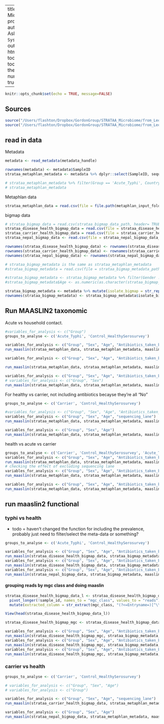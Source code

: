 
---
title: "STRATAA Microbiome data processing"
author: "Philip Ashton"
date: "`r Sys.Date()`"
output: 
    html_document:
        toc: true
        toc_float: true
        theme: united
        number_sections: true

---


```r
knitr::opts_chunk$set(echo = TRUE, message=FALSE)
```

## Sources
```r

source("/Users/flashton/Dropbox/GordonGroup/STRATAA_Microbiome/from_Leo/Leonardos_analysis/bin/00.core_functions.R")
source("/Users/flashton/Dropbox/GordonGroup/STRATAA_Microbiome/from_Leo/Leonardos_analysis/bin/config.R")
```


## read in data

Metadata
```r
metadata <- read_metadata(metadata_handle)

rownames(metadata) <- metadata$SampleID
strataa_metaphlan_metadata <- metadata %>% dplyr::select(SampleID, sequencing_lane, Group, Sex, Country, Age, Antibiotics_taken_before_sampling_assumptions, sequencing_lane)

# strataa_metaphlan_metadata %>% filter(Group == 'Acute_Typhi', Country == 'Malawi') %>% group_by(Antibiotics_taken_before_sampling_assumptions) %>% summarise(n = n())
# strataa_metaphlan_metadata
```

Metaphlan data
```r
strataa_metaphlan_data = read.csv(file = file.path(metaphlan_input_folder, '2023.05.11.all_strataa_metaphlan.csv'), header= TRUE, sep = ",", row.names = 1, stringsAsFactors = FALSE, check.names=FALSE)
```

bigmap data

```r

# strataa_bigmap_data = read.csv(strataa_bigmap_data_path, header= TRUE, sep = ",", row.names = 1, stringsAsFactors = FALSE, check.names=FALSE)
strataa_disease_health_bigmap_data = read.csv(file = strataa_disease_health_bigmap_data_path, header= TRUE, sep = ",", row.names = 1, stringsAsFactors = FALSE, check.names=FALSE)
strataa_carrier_health_bigmap_data = read.csv(file = strataa_carrier_health_bigmap_data_path, header= TRUE, sep = ",", row.names = 1, stringsAsFactors = FALSE, check.names=FALSE)
strataa_nepal_bigmap_data <- read.csv(file = strataa_nepal_bigmap_data_path, header= TRUE, sep = ",", row.names = 1, stringsAsFactors = FALSE, check.names=FALSE)

rownames(strataa_disease_health_bigmap_data) <- rownames(strataa_disease_health_bigmap_data) %>% str_replace_all('-', '.') %>% str_replace_all('#', '.')
rownames(strataa_carrier_health_bigmap_data) <- rownames(strataa_carrier_health_bigmap_data) %>% str_replace_all('-', '.') %>% str_replace_all('#', '.')
rownames(strataa_nepal_bigmap_data) <- rownames(strataa_nepal_bigmap_data) %>% str_replace_all('-', '.') %>% str_replace_all('#', '.')

# strataa_bigmap_metadata is the same as strataa_metaphlan_metadata
#strataa_bigmap_metadata = read.csv(file = strataa_bigmap_metadata_path, header = TRUE, sep = ",", row.names = 1, stringsAsFactors = FALSE)

#strataa_bigmap_metadata <- strataa_bigmap_metadata %>% filter(Gender != '#N/A')
#strataa_bigmap_metadata$Age <- as.numeric(as.character(strataa_bigmap_metadata$Age))

strataa_bigmap_metadata <- metadata %>% mutate(isolate_bigmap = str_replace_all(isolate, '_', '.'))
rownames(strataa_bigmap_metadata) <- strataa_bigmap_metadata$isolate_bigmap

```

## Run MAASLIN2 taxonomic

Acute vs household contact.

```r
#variables_for_analysis <- c("Group")
groups_to_analyse <- c('Acute_Typhi', 'Control_HealthySerosurvey')

variables_for_analysis <- c("Group", "Sex", "Age", "Antibiotics_taken_before_sampling_assumptions")
run_maaslin(strataa_metaphlan_data, strataa_metaphlan_metadata, maaslin_taxonomic_output_root_folder, 'Bangladesh', groups_to_analyse, variables_for_analysis, 'NONE', 'LOG', NA, 'metaphlan')

variables_for_analysis <- c("Group", "Sex", "Age", "Antibiotics_taken_before_sampling_assumptions", "sequencing_lane")

run_maaslin(strataa_metaphlan_data, strataa_metaphlan_metadata, maaslin_taxonomic_output_root_folder, 'Malawi', groups_to_analyse, variables_for_analysis, 'NONE', 'LOG', c("sequencing_lane,32580_7"), 'metaphlan')

variables_for_analysis <- c("Group", "Sex", "Age", "Antibiotics_taken_before_sampling_assumptions")
# variables_for_analysis <- c("Group", "Sex")
run_maaslin(strataa_metaphlan_data, strataa_metaphlan_metadata, maaslin_taxonomic_output_root_folder, 'Nepal', groups_to_analyse, variables_for_analysis, 'NONE', 'LOG',  NA, 'metaphlan')
```


For healthy vs carrier, not including antibiotics becayse they're all "No"

```r

groups_to_analyse <- c('Carrier', 'Control_HealthySerosurvey')

#variables_for_analysis <- c("Group", "Sex", "Age", "Antibiotics_taken_before_sampling_assumptions", "sequencing_lane")
variables_for_analysis <- c("Group", "Sex", "Age", "sequencing_lane")
run_maaslin(strataa_metaphlan_data, strataa_metaphlan_metadata, maaslin_taxonomic_output_root_folder, 'Malawi', groups_to_analyse, variables_for_analysis, 'NONE', 'LOG',  c("sequencing_lane,32580_7"), 'metaphlan')

variables_for_analysis <- c("Group", "Sex", "Age")
run_maaslin(strataa_metaphlan_data, strataa_metaphlan_metadata, maaslin_taxonomic_output_root_folder, 'Nepal', groups_to_analyse, variables_for_analysis, 'NONE', 'LOG', NA, 'metaphlan')
```

health vs acute vs carrier

```r

groups_to_analyse <- c('Carrier', 'Control_HealthySerosurvey', 'Acute_Typhi')
variables_for_analysis <- c("Group", "Sex", "Age", "Antibiotics_taken_before_sampling_assumptions", "sequencing_lane")
run_maaslin(strataa_metaphlan_data, strataa_metaphlan_metadata, maaslin_taxonomic_output_root_folder, 'Malawi', groups_to_analyse, variables_for_analysis, 'NONE', 'LOG', c("Group,Control_HealthySerosurvey", "sequencing_lane,32712_2"), 'metaphlan')
# checking the effect of excluding sequencing lane
variables_for_analysis <- c("Group", "Sex", "Age", "Antibiotics_taken_before_sampling_assumptions")
run_maaslin(strataa_metaphlan_data, strataa_metaphlan_metadata, maaslin_taxonomic_output_root_folder, 'Malawi', groups_to_analyse, variables_for_analysis, 'NONE', 'LOG', c("Group,Control_HealthySerosurvey"), 'metaphlan')

variables_for_analysis <- c("Group", "Sex", "Age", "Antibiotics_taken_before_sampling_assumptions")
run_maaslin(strataa_metaphlan_data, strataa_metaphlan_metadata, maaslin_taxonomic_output_root_folder, 'Nepal', groups_to_analyse, variables_for_analysis, 'NONE', 'LOG', c("Group,Control_HealthySerosurvey"), 'metaphlan')

```



## run maaslin2 functional

### typhi vs health

- todo = haven't changed the function for including the prevalence, probably just need to filter/select the meta-data or something?

```r

groups_to_analyse <- c('Acute_Typhi', 'Control_HealthySerosurvey')

variables_for_analysis <- c("Group", "Sex", "Age", "Antibiotics_taken_before_sampling_assumptions")
run_maaslin(strataa_disease_health_bigmap_data, strataa_bigmap_metadata, maaslin_functional_output_root_folder, 'Bangladesh', groups_to_analyse, variables_for_analysis, 'NONE', 'LOG', NA, 'bigmap')
variables_for_analysis <- c("Group", "Sex", "Age", "Antibiotics_taken_before_sampling_assumptions", 'sequencing_lane')
run_maaslin(strataa_disease_health_bigmap_data, strataa_bigmap_metadata, maaslin_functional_output_root_folder, 'Malawi', groups_to_analyse, variables_for_analysis, 'NONE', 'LOG', c("sequencing_lane,32580_7"), 'bigmap')
variables_for_analysis <- c("Group", "Sex", "Age", "Antibiotics_taken_before_sampling_assumptions")
run_maaslin(strataa_nepal_bigmap_data, strataa_bigmap_metadata, maaslin_functional_output_root_folder, 'Nepal', groups_to_analyse, variables_for_analysis, 'NONE', 'LOG', NA, 'bigmap')

```

#### grouping reads by mgc class and doing maaslin


```r
strataa_disease_health_bigmap_data_l <- strataa_disease_health_bigmap_data %>% rownames_to_column(var = 'sample_id') %>%  
  pivot_longer(!sample_id, names_to = "mgc_class", values_to = "reads") %>%
  mutate(extracted_column = str_extract(mgc_class, "(?<=Entryname=)[^\\-]+"))

View(head(strataa_disease_health_bigmap_data_l))

strataa_disease_health_bigmap_mgc <- strataa_disease_health_bigmap_data_l %>% group_by(sample_id, extracted_column) %>% summarise(reads = sum(reads)) %>% ungroup() %>% pivot_wider(names_from = extracted_column, values_from = reads, values_fill = 0) %>% column_to_rownames(var = 'sample_id')

variables_for_analysis <- c("Group", "Sex", "Age", "Antibiotics_taken_before_sampling_assumptions")
run_maaslin(strataa_disease_health_bigmap_mgc, strataa_bigmap_metadata, maaslin_functional_output_root_folder, 'Bangladesh', groups_to_analyse, variables_for_analysis, 'NONE', 'LOG', NA, 'bigmap')
variables_for_analysis <- c("Group", "Sex", "Age", "Antibiotics_taken_before_sampling_assumptions", 'sequencing_lane')
run_maaslin(strataa_disease_health_bigmap_mgc, strataa_bigmap_metadata, maaslin_functional_output_root_folder, 'Malawi', groups_to_analyse, variables_for_analysis, 'NONE', 'LOG', c("sequencing_lane,32580_7"), 'bigmap')
variables_for_analysis <- c("Group", "Sex", "Age", "Antibiotics_taken_before_sampling_assumptions")
run_maaslin(strataa_disease_health_bigmap_mgc, strataa_bigmap_metadata, maaslin_functional_output_root_folder, 'Nepal', groups_to_analyse, variables_for_analysis, 'NONE', 'LOG', NA, 'bigmap')


```
### carrier vs health

```r

groups_to_analyse <- c('Carrier', 'Control_HealthySerosurvey')

# variables_for_analysis <- c("Group", "Sex", "Age")
# variables_for_analysis <- c("Group")

variables_for_analysis <- c("Group", "Sex", "Age", "sequencing_lane")
run_maaslin(strataa_carrier_health_bigmap_data, strataa_metaphlan_metadata, maaslin_functional_output_root_folder, 'Malawi', groups_to_analyse, variables_for_analysis, 'NONE', 'LOG', c("sequencing_lane,32712_2"), 'bigmap')

variables_for_analysis <- c("Group", "Sex", "Age")
run_maaslin(strataa_nepal_bigmap_data, strataa_metaphlan_metadata, maaslin_functional_output_root_folder, 'Nepal', groups_to_analyse, variables_for_analysis, 'NONE', 'LOG', NA, 'bigmap')

```

